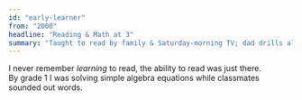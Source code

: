 ```yaml
---
id: "early-learner"
from: "2000"
headline: "Reading & Math at 3"
summary: "Taught to read by family & Saturday-morning TV; dad drills algebra in kindergarten."
---
```

I never remember *learning* to read, the ability to read was just there.  
By grade 1 I was solving simple algebra equations while classmates sounded out words.
